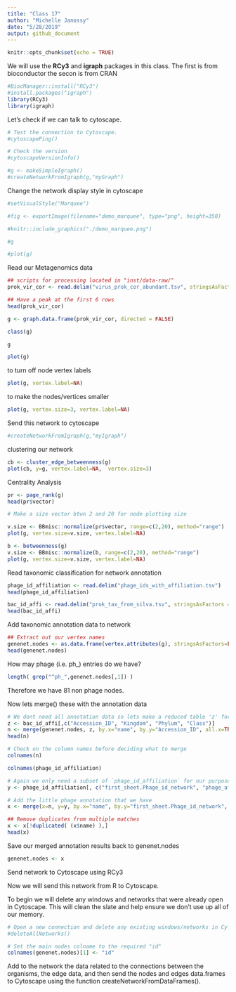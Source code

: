 ```yaml
---
title: "Class 17"
author: "Michelle Janossy"
date: "5/28/2019"
output: github_document
---
```


```r
knitr::opts_chunk$set(echo = TRUE)
```

We will use the **RCy3** and **igraph** packages in this class.
The first is from bioconductor the secon is from CRAN

```r
#BiocManager::install("RCy3")
#install.packages("igraph")
library(RCy3)
library(igraph)
```

Let's check if we can talk to cytoscape.

```r
# Test the connection to Cytoscape.
#cytoscapePing()
```

```r
# Check the version
#cytoscapeVersionInfo()
```

```r
#g <- makeSimpleIgraph()
#createNetworkFromIgraph(g,"myGraph")
```

Change the network display style in cytoscape
```r
#setVisualStyle("Marquee")
```

```r
#fig <- exportImage(filename="demo_marquee", type="png", height=350)

#knitr::include_graphics("./demo_marquee.png")
```

```r
#g
```

```r
#plot(g)
```

Read our Metagenomics data
```r
## scripts for processing located in "inst/data-raw/"
prok_vir_cor <- read.delim("virus_prok_cor_abundant.tsv", stringsAsFactors = FALSE)

## Have a peak at the first 6 rows
head(prok_vir_cor)
```

```r
g <- graph.data.frame(prok_vir_cor, directed = FALSE)
```

```r
class(g)
```

```r
g
```

```r
plot(g)
```

to turn off node vertex labels
```r
plot(g, vertex.label=NA)
```

to make the nodes/vertices smaller
```r
plot(g, vertex.size=3, vertex.label=NA)
```

Send this network to cytoscape
```r
#createNetworkFromIgraph(g,"myIgraph")
```

clustering our network
```r
cb <- cluster_edge_betweenness(g)
plot(cb, y=g, vertex.label=NA,  vertex.size=3)
```

Centrality Analysis
```r
pr <- page_rank(g)
head(pr$vector)
```

```r
# Make a size vector btwn 2 and 20 for node plotting size

v.size <- BBmisc::normalize(pr$vector, range=c(2,20), method="range")
plot(g, vertex.size=v.size, vertex.label=NA)
```

```r
b <- betweenness(g)
v.size <- BBmisc::normalize(b, range=c(2,20), method="range")
plot(g, vertex.size=v.size, vertex.label=NA)
```

Read taxonomic classification for network annotation
```r
phage_id_affiliation <- read.delim("phage_ids_with_affiliation.tsv")
head(phage_id_affiliation)
```

```r
bac_id_affi <- read.delim("prok_tax_from_silva.tsv", stringsAsFactors = FALSE)
head(bac_id_affi)
```

Add taxonomic annotation data to network
```r
## Extract out our vertex names
genenet.nodes <- as.data.frame(vertex.attributes(g), stringsAsFactors=FALSE)
head(genenet.nodes)
```
How may phage (i.e. ph_) entries do we have?
```r
length( grep("^ph_",genenet.nodes[,1]) )
```
Therefore we have 81 non phage nodes.

Now lets merge() these with the annotation data
```r
# We dont need all annotation data so lets make a reduced table 'z' for merging
z <- bac_id_affi[,c("Accession_ID", "Kingdom", "Phylum", "Class")]
n <- merge(genenet.nodes, z, by.x="name", by.y="Accession_ID", all.x=TRUE)
head(n)
```

```r
# Check on the column names before deciding what to merge
colnames(n)
```

```r
colnames(phage_id_affiliation)
```

```r
# Again we only need a subset of `phage_id_affiliation` for our purposes
y <- phage_id_affiliation[, c("first_sheet.Phage_id_network", "phage_affiliation","Tax_order", "Tax_subfamily")]

# Add the little phage annotation that we have
x <- merge(x=n, y=y, by.x="name", by.y="first_sheet.Phage_id_network", all.x=TRUE)

## Remove duplicates from multiple matches
x <- x[!duplicated( (x$name) ),]
head(x)
```
Save our merged annotation results back to genenet.nodes
```r
genenet.nodes <- x
```

Send network to Cytoscape using RCy3

Now we will send this network from R to Cytoscape.

To begin we will delete any windows and networks that were already open in Cytoscape. This will clean the slate and help ensure we don't use up all of our memory.
```r
# Open a new connection and delete any existing windows/networks in Cy
#deleteAllNetworks()
```

```r
# Set the main nodes colname to the required "id" 
colnames(genenet.nodes)[1] <- "id"
```

Add to the network the data related to the connections between the organisms, the edge data, and then send the nodes and edges data.frames to Cytoscape using the function createNetworkFromDataFrames().





















